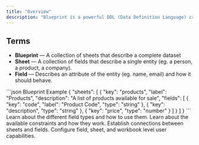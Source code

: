 ```yaml
---
title: "Overview"
description: "Blueprint is a powerful DDL (Data Definition Language) created by Flatfile with a focus on validation and data preparation."
---
```


## Terms

- **Blueprint** — A collection of sheets that describe a complete dataset
- **Sheet** — A collection of fields that describe a single entity (eg. a person, a product, a company).
- **Field** — Describes an attribute of the entity (eg. name, email) and how it should behave.


<RequestExample>
```json Blueprint Example
{
  "sheets": [
    {
      "key": "products",
      "label": "Products",
      "description": "A list of products available for sale",
      "fields": [
        {
          "key": "code",
          "label": "Product Code",
          "type": "string"
        },
        {
          "key": "description",
          "type": "string"
        },
        {
          "key": "price",
          "type": "number"
        }
      ]
    }
  ]
}
```
</RequestExample>


<CardGroup cols={2}>
  <Card title="Field Types" icon="input-text" href="/blueprint/properties">
    Learn about the different field types and how to use them.
  </Card>
  <Card title="Constraints" icon="ruler-combined" href="/blueprint/constraints">
    Learn about the available constraints and how they work.
  </Card>
  <Card title="Relationships" icon="diagram-nested" href="/blueprint/relationships">
    Establish connections between sheets and fields.
  </Card>
  <Card title="Access" icon="shield-halved" href="/blueprint/access">
    Configure field, sheet, and workbook level user capabilities.
  </Card>
</CardGroup>
